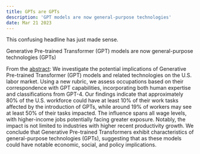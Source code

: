 ```yaml
---
title: GPTs are GPTs
description: 'GPT models are now general-purpose technologies'
date: Mar 21 2023
---
```


This confusing headline has just made sense. 

Generative Pre-trained Transformer (GPT) models are now general-purpose technologies (GPTs)

From the [abstract](https://arxiv.org/abs/2303.10130):
We investigate the potential implications of Generative Pre-trained Transformer (GPT) models and related technologies on the U.S. labor market. Using a new rubric, we assess occupations based on their correspondence with GPT capabilities, incorporating both human expertise and classifications from GPT-4. Our findings indicate that approximately 80% of the U.S. workforce could have at least 10% of their work tasks affected by the introduction of GPTs, while around 19% of workers may see at least 50% of their tasks impacted. The influence spans all wage levels, with higher-income jobs potentially facing greater exposure. Notably, the impact is not limited to industries with higher recent productivity growth. We conclude that Generative Pre-trained Transformers exhibit characteristics of general-purpose technologies (GPTs), suggesting that as these models could have notable economic, social, and policy implications.
